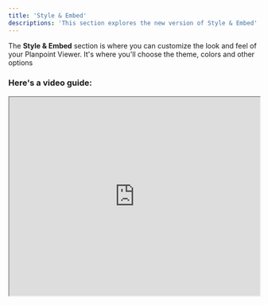 ```yaml
---
title: 'Style & Embed'
descriptions: 'This section explores the new version of Style & Embed'
---
```


The **Style & Embed** section is where you can customize the look and feel of your Planpoint Viewer. It's where you'll choose the theme, colors and other options

### Here's a video guide:

<iframe src="https://streamable.com/e/rvwfov" width="100%" height="400px"> </iframe>


